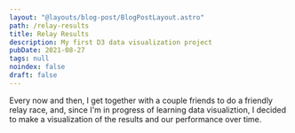 ```yaml
---
layout: "@layouts/blog-post/BlogPostLayout.astro"
path: /relay-results
title: Relay Results
description: My first D3 data visualization project
pubDate: 2021-08-27
tags: null
noindex: false
draft: false
---
```



Every now and then, I get together with a couple friends to do a friendly relay
race, and, since I'm in progress of learning data visualiztion, I decided to
make a visualization of the results and our performance over time.

<br />
<RelayResults />
